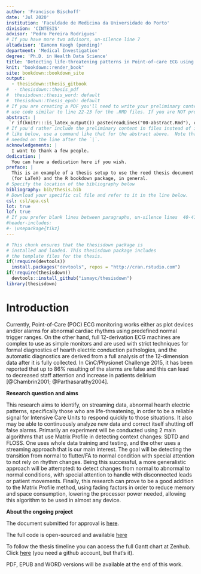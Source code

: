 ```yaml
---
author: 'Francisco Bischoff'
date: 'Jul 2020'
institution: 'Faculdade de Medicina da Universidade do Porto'
division: 'CINTESIS'
advisor: 'Pedro Pereira Rodrigues'
# If you have more two advisors, un-silence line 7
altadvisor: 'Eamonn Keogh (pending)'
department: 'Medical Investigation'
degree: 'Ph.D. in Health Data Science'
title: 'Detecting life-threatening patterns in Point-of-care ECG using efficient memory and processor power'
knit: "bookdown::render_book"
site: bookdown::bookdown_site
output:
  - thesisdown::thesis_gitbook
#  - thesisdown::thesis_pdf
#  thesisdown::thesis_word: default
#  thesisdown::thesis_epub: default
# If you are creating a PDF you'll need to write your preliminary content (e.g., abstract, acknowledgements) here or
# use code similar to line 22-23 for the .RMD files. If you are NOT producing a PDF, you can delete or silence lines 21-32 in this YAML header.
abstract: |
 `r if(knitr:::is_latex_output()) paste(readLines("00-abstract.Rmd"), collapse = '\n  ')`
# If you'd rather include the preliminary content in files instead of inline
# like below, use a command like that for the abstract above.  Note that a tab is 
# needed on the line after the `|`.
acknowledgements: |
  I want to thank a few people.
dedication: |
  You can have a dedication here if you wish.
preface: |
  This is an example of a thesis setup to use the reed thesis document class
  (for LaTeX) and the R bookdown package, in general.
# Specify the location of the bibliography below
bibliography: bib/thesis.bib
# Download your specific csl file and refer to it in the line below.
csl: csl/apa.csl
lot: true
lof: true
# If you prefer blank lines between paragraphs, un-silence lines  40-41 (this requires package tikz)
#header-includes:
#- \usepackage{tikz}
---
```


<!--
Above is the YAML (YAML Ain't Markup Language) header that includes a lot of metadata used to produce the document.  Be careful with spacing in this header!

If you'd prefer to not include a Dedication, for example, simply delete the section entirely, or silence (add #) them. 

If you have other LaTeX packages you would like to include, delete the # before header-includes and list the packages after hyphens on new lines.

If you'd like to include a comment that won't be produced in your resulting file enclose it in a block like this.

If you receive a duplicate label error after knitting, make sure to delete the index.Rmd file and then knit again.
-->

```r
# This chunk ensures that the thesisdown package is
# installed and loaded. This thesisdown package includes
# the template files for the thesis.
if(!require(devtools))
  install.packages("devtools", repos = "http://cran.rstudio.com")
if(!require(thesisdown))
  devtools::install_github("ismayc/thesisdown")
library(thesisdown)
```

<!-- On ordering the chapter files:
There are two options:
1. Name your chapter files in the order in which you want them to appear (e.g., 01-Intro, 02-Data, 03-Conclusions). 
2. Otherwise, you can specify the order in which they appear in the _bookdown.yml (for PDF only).

Do not include 00(two-hyphens)prelim.Rmd and 00-abstract.Rmd in the YAML file--they are handled in the YAML above differently for the PDF version.
-->

<!-- The {.unnumbered} option here means that the introduction will be "Chapter 0." You can also use {-} for no numbers
on chapters.
-->

# Introduction {.unnumbered}

Currently, Point-of-Care (POC) ECG monitoring works either as plot devices and/or alarms for abnormal cardiac rhythms using predefined normal trigger ranges. On the other hand, full 12-derivation ECG machines are complex to use as simple monitors and are used with strict techniques for formal diagnostics of hearth electric conduction pathologies, and the automatic diagnostics are derived from a full analysis of the 12-dimension data after it is fully collected. In CinC/Physionet Challenge 2015, it has been reported that up to 86% resulting of the alarms are false and this can lead to decreased staff attention and increase in patients delirium [@Chambrin2001; @Parthasarathy2004].

**Research question and aims**

This research aims to identify, on streaming data, abnormal hearth electric patterns, specifically those who are life-threatening, in order to be a reliable signal for Intensive Care Units to respond quickly to those situations. It also may be able to continuously analyze new data and correct itself shutting off false alarms.
Primarily an experiment will be conducted using 2 main algorithms that use Matrix Profile in detecting context changes: SDTD and FLOSS. One uses whole data training and testing, and the other uses a streaming approach that is our main interest. The goal will be detecting the transition from normal to flutter/FA to normal condition with special attention to not rely on rhythm changes.
Being this successful, a more generalistic approach will be attempted: to detect changes from normal to abnormal to normal conditions, with special attention to handle with disconnected leads or patient movements.
Finally, this research can prove to be a good addition to the Matrix Profile method, using fading factors in order to reduce memory and space consumption, lowering the processor power needed, allowing this algorithm to be used in almost any device.


**About the ongoing project**

The document submitted for approval is [here](https://github.com/franzbischoff/heads_thesis/blob/master/protocol/Protocol.pdf).

The full code is open-sourced and available [here](https://github.com/franzbischoff/heads_thesis/)

To follow the thesis timeline you can access the full Gantt chart at Zenhub. Click [here](https://app.zenhub.com/workspaces/phd-thesis-5eb2ce34f5f30b3aed0a35af/roadmap) (you need a github account, but that's it).

PDF, EPUB and WORD versions will be available at the end of this work.

<!-- 
If you're still on the fence about using _R Markdown_, check out the resource for newbies available at <https://ismayc.github.io/rbasics-book/> or email us at <data@reed.edu>. 
-->

<!-- 
Having your code and commentary all together in one place has a plethora of benefits!
-->
